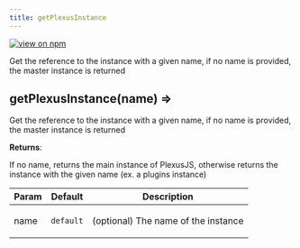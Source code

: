 ```yaml
---
title: getPlexusInstance
---
```


[![view on npm](http://img.shields.io/npm/v/@plexusjs/core.svg)](https://www.npmjs.org/package/@plexusjs/core)

Get the reference to the instance with a given name, if no name is provided, the master instance is returned

<a name='getPlexusInstance'></a>

## getPlexusInstance(name) ⇒

<p>
	Get the reference to the instance with a given name, if no name is provided,
	the master instance is returned
</p>

**Returns**: <p>If no name, returns the main instance of PlexusJS, otherwise returns the instance with the given name (ex. a plugins instance)</p>

| Param | Default              | Description                                |
| ----- | -------------------- | ------------------------------------------ |
| name  | <code>default</code> | <p>(optional) The name of the instance</p> |
